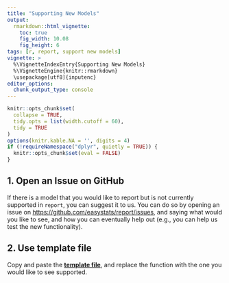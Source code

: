```yaml
---
title: "Supporting New Models"
output: 
  rmarkdown::html_vignette:
    toc: true
    fig_width: 10.08
    fig_height: 6
tags: [r, report, support new models]
vignette: >
  %\VignetteIndexEntry{Supporting New Models}
  %\VignetteEngine{knitr::rmarkdown}
  \usepackage[utf8]{inputenc}
editor_options: 
  chunk_output_type: console
---
```


```r
knitr::opts_chunk$set(
  collapse = TRUE,
  tidy.opts = list(width.cutoff = 60),
  tidy = TRUE
)
options(knitr.kable.NA = '', digits = 4)
if (!requireNamespace("dplyr", quietly = TRUE)) {
  knitr::opts_chunk$set(eval = FALSE)
}
```

## 1. Open an Issue on GitHub

If there is a model that you would like to report but is not currently supported
in `report`, you can suggest it to us. You can do so by opening an issue on
[https://github.com/easystats/report/issues](https://github.com/easystats/report/issues),
and saying what would you like to see, and how you can eventually help out (e.g., you can help us test the new functionality).

## 2. Use template file

Copy and paste the [**template file**](https://github.com/easystats/report/tree/master/R/report.default.R), and replace the function with the one you would like to see supported.

